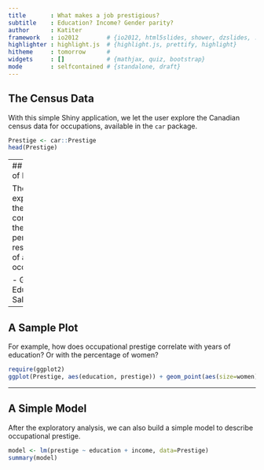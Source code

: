 ```yaml
---
title       : What makes a job prestigious? 
subtitle    : Education? Income? Gender parity?
author      : Katiter
framework   : io2012        # {io2012, html5slides, shower, dzslides, ...}
highlighter : highlight.js  # {highlight.js, prettify, highlight}
hitheme     : tomorrow      # 
widgets     : []            # {mathjax, quiz, bootstrap}
mode        : selfcontained # {standalone, draft}
---
```


## The Census Data


With this simple Shiny application, we let the user explore the Canadian census data for occupations, available in the `car` package.

```r
Prestige <- car::Prestige
head(Prestige)
```

 

---
## Variables of Interest


The user can explore how these factors correlate wht the perceived respectability of an occupation:

- Gender
- Education
- Salary

---

## A Sample Plot

For example, how does occupational prestige correlate with years of education? Or with the percentage of women?

```r
require(ggplot2)
ggplot(Prestige, aes(education, prestige)) + geom_point(aes(size=women)) + theme_bw()
```

---

## A Simple Model

After the exploratory analysis, we can also build a simple model to describe occupational prestige.

```r
model <- lm(prestige ~ education + income, data=Prestige)
summary(model)
```




